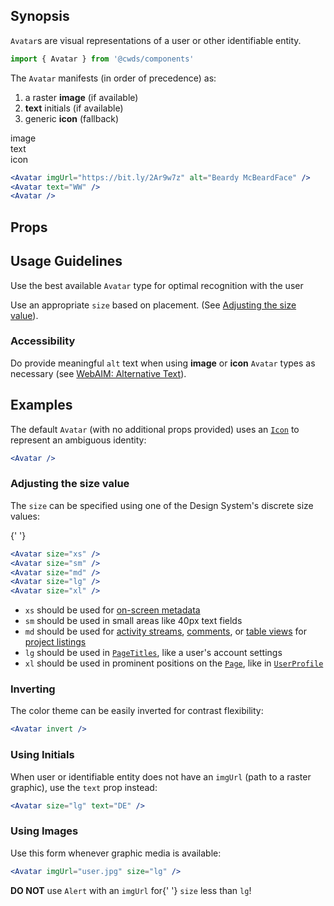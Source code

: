
## Synopsis

`Avatar`s are visual representations of a user or other identifiable entity.

<DemoCard>
  <Avatar />
</DemoCard>

```jsx
import { Avatar } from '@cwds/components'
```

The `Avatar` manifests (in order of precedence) as:

1. a raster **image** (if available)
1. **text** initials (if available)
1. generic **icon** (fallback)

<div className="d-flex justify-content-around mb-3">
  <div className="text-center">
    <DemoCard className="p-2 mb-0">
      <Avatar imgUrl="https://bit.ly/2Ar9w7z" alt="Beardy McBeardFace" />
    </DemoCard>
    <div>image</div>
  </div>
  <div className="text-center">
    <DemoCard className="p-2 mb-0">
      <Avatar text="WW" />
    </DemoCard>
    <div>text</div>
  </div>
  <div className="text-center">
    <DemoCard className="p-2 mb-0">
      <Avatar />
    </DemoCard>
    <div>icon</div>
  </div>
</div>

```jsx
<Avatar imgUrl="https://bit.ly/2Ar9w7z" alt="Beardy McBeardFace" />
<Avatar text="WW" />
<Avatar />
```

## Props

<PropTable docgen={Docgen.Avatar} />

## Usage Guidelines

Use the best available `Avatar` type for optimal recognition with the user

Use an appropriate `size` based on placement. (See [Adjusting the size value](#adjusting-the-size-value)).

<!--
@todo(mj): Is this true?
Avatars may have a badge over one of their four corners in order to signify certain qualities. For example, a badge on an avatar may show a user's presence (if they're available, away or busy).
-->

### Accessibility

Do provide meaningful <code>alt</code> text when using **image** or **icon** `Avatar` types as necessary (see [WebAIM: Alternative Text](https://webaim.org/techniques/alttext/)).

## Examples

The default `Avatar` (with no additional props provided) uses an [`Icon`](icon) to represent an ambiguous identity:

<div className="mb-3">
  <Avatar />
</div>

```jsx
<Avatar />
```

### Adjusting the size value

The `size` can be specified using one of the Design System's <Link to="/core-style">discrete size values</Link>:

<div className="mb-3">
  <Avatar size="xs" /> <Avatar size="sm" /> <Avatar size="md" />{' '}
  <Avatar size="lg" /> <Avatar size="xl" />
</div>

```jsx
<Avatar size="xs" />
<Avatar size="sm" />
<Avatar size="md" />
<Avatar size="lg" />
<Avatar size="xl" />
```

<!-- @todo(mj): what are these unknown things? -->

- `xs` should be used for [on-screen metadata]()
- `sm` should be used in small areas like 40px text fields
- `md` should be used for [activity streams](), [comments](), or [table views]() for [project listings]()
- `lg` should be used in [`PageTitles`](), like a user's account settings
- `xl` should be used in prominent positions on the [`Page`](), like in [`UserProfile`]()

### Inverting

The color theme can be easily inverted for contrast flexibility:

<div className="mb-3">
  <Avatar invert />
</div>

```jsx
<Avatar invert />
```

### Using Initials

When user or identifiable entity does not have an `imgUrl` (path to a raster graphic), use the `text` prop instead:

<div className="mb-3">
  <Avatar text="DE" />
</div>

```jsx
<Avatar size="lg" text="DE" />
```

### Using Images

Use this form whenever graphic media is available:

<div className="mb-3">
  <Avatar imgUrl="https://bit.ly/2Ar9w7z" size="lg" />
</div>

```jsx
<Avatar imgUrl="user.jpg" size="lg" />
```

<Alert color="warning">
  <strong>DO NOT</strong> use <code>Alert</code> with an <code>imgUrl</code> for{' '}
  <code>size</code> less than <code>lg</code>!
</Alert>
